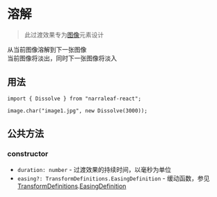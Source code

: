 # 溶解

> 此过渡效果专为[图像](../../elements/image)元素设计

从当前图像溶解到下一张图像  
当前图像将淡出，同时下一张图像将淡入

## 用法

```tsx
import { Dissolve } from "narraleaf-react";

image.char("image1.jpg", new Dissolve(3000));
```

## 公共方法

### constructor

- `duration: number` - 过渡效果的持续时间，以毫秒为单位
- `easing?: TransformDefinitions.EasingDefinition` - 缓动函数，参见[TransformDefinitions](../../types/TransformDefinitions).[EasingDefinition](../../types/TransformDefinitions#EasingDefinition)